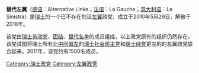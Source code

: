 '''替代左翼'''（[[德语|德语]]：Alternative Linke；[[法语|法语]]：La Gauche；[[意大利语|意大利语]]：La Sinistra）是[[瑞士|瑞士]]的一个已不存在的泛[[左翼|左翼]]政党，成立于2010年5月29日，解散于2018年。

该党由[[瑞士劳动党|瑞士劳动党]]、[[团结_(瑞士)|团结]]、[[替代名单|替代名单]]的成员组成，以上政党原有的组织仍然存在。该党试图将瑞士所有比[[中间偏左|中间偏左]]的[[瑞士社会民主党|瑞士社会民主党]]和[[瑞士绿党|瑞士绿党]]更左的的左翼政党联合起来。2011年，该党约有1500名成员。

[[Category:瑞士政党|Category:瑞士政党]]
[[Category:左翼政黨|Category:左翼政黨]]